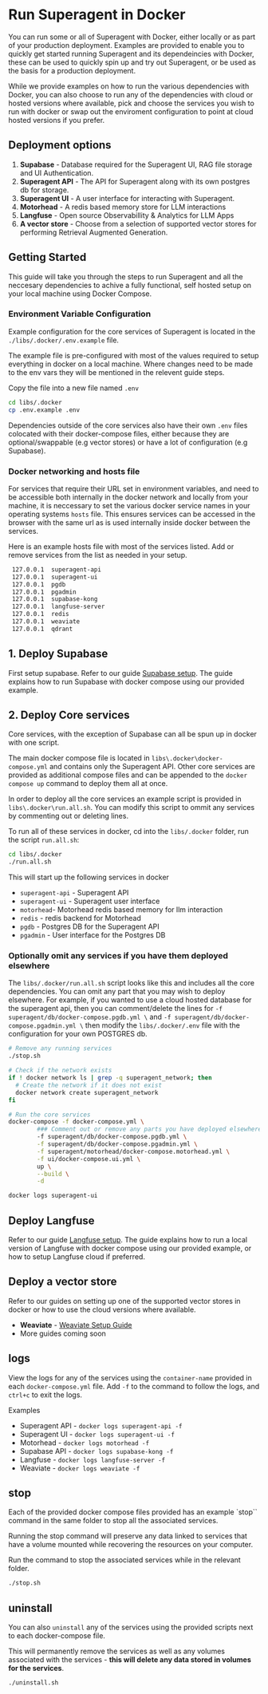 # Run Superagent in Docker

You can run some or all of Superagent with Docker, either locally or as part of your production deployment. Examples are provided to enable you to quickly get started running Superagent and its dependeincies with Docker, these can be used to quickly spin up and try out Superagent, or be used as the basis for a production deployment.

While we provide examples on how to run the various dependencies with Docker, you can also choose to run any of the dependencies with cloud or hosted versions where available, pick and choose the services you wish to run with docker or swap out the enviroment configuration to point at cloud hosted versions if you prefer.

## Deployment options

1. **Supabase** - Database required for the Superagent UI, RAG file storage and UI Authentication.
2. **Superagent API** - The API for Superagent along with its own postgres db for storage.
3. **Superagent UI** - A user interface for interacting with Superagent.
4. **Motorhead** - A redis based memory store for LLM interactions
5. **Langfuse** - Open source Observabillity & Analytics for LLM Apps
6. **A vector store** - Choose from a selection of supported vector stores for performing Retrieval Augmented Generation.

## Getting Started

This guide will take you through the steps to run Superagent and all the neccesary dependencies to achive a fully functional, self hosted setup on your local machine using Docker Compose.

### Environment Variable Configuration

Example configuration for the core services of Superagent is located in the `./libs/.docker/.env.example` file.

The example file is pre-configured with most of the values required to setup everything in docker on a local machine. Where changes need to be made to the env vars they will be mentioned in the relevent guide steps.

Copy the file into a new file named `.env`

``` bash
cd libs/.docker
cp .env.example .env
```

Dependencies outside of the core services also have their own `.env` files colocated with their docker-compose files, either because they are optional/swappable (e.g vector stores) or have a lot of configuration (e.g Supabase).

### Docker networking and hosts file

For services that require their URL set in environment variables, and need to be accessible both internally in the docker network and locally from your machine, it is neccessary to set the various docker service names in your operating systems `hosts` file. This ensures services can be accessed in the browser with the same url as is used internally inside docker between the services.

Here is an example hosts file with most of the services listed. Add or remove services from the list as needed in your setup.

``` bash
 127.0.0.1  superagent-api
 127.0.0.1  superagent-ui
 127.0.0.1  pgdb
 127.0.0.1  pgadmin
 127.0.0.1  supabase-kong
 127.0.0.1  langfuse-server
 127.0.0.1  redis
 127.0.0.1  weaviate
 127.0.0.1  qdrant
```

## 1. Deploy Supabase

First setup supabase. Refer to our guide [Supabase setup](https://docs.superagent.sh/overview/deployments/render). The guide explains how to run Supabase with docker compose using our provided example.

## 2. Deploy Core services

Core services, with the exception of Supabase can all be spun up in docker with one script.

The main docker compose file is located in `libs\.docker\docker-compose.yml` and contains only the Superagent API. Other core services are provided as additional compose files and can be appended to the `docker compose up` command to deploy them all at once.

In order to deploy all the core services an example script is provided in `libs\.docker\run.all.sh`.  You can modify this script to ommit any services by commenting out or deleting lines.

To run all of these services in docker, cd into the `libs/.docker` folder, run the script `run.all.sh`:

``` bash
cd libs/.docker
./run.all.sh

```

This will start up the following services in docker

- `superagent-api` - Superagent API
- `superagent-ui`  - Superagent user interface
- `motorhead`- Motorhead redis based memory for llm interaction
- `redis` - redis backend for Motorhead
- `pgdb` - Postgres DB for the Superagent API
- `pgadmin` - User interface for the Postgres DB

### Optionally omit any services if you have them deployed elsewhere

The `libs/.docker/run.all.sh` script looks like this and includes all the core dependencies. You can omit any part that you may wish to deploy elsewhere. For example, if you wanted to use a cloud hosted database for the superagent api, then you can comment/delete the lines for `-f superagent/db/docker-compose.pgdb.yml \` and `-f superagent/db/docker-compose.pgadmin.yml \` then modify the `libs/.docker/.env` file with the configuration for your own POSTGRES db.

``` bash
# Remove any running services
./stop.sh

# Check if the network exists
if ! docker network ls | grep -q superagent_network; then
  # Create the network if it does not exist
  docker network create superagent_network
fi

# Run the core services
docker-compose -f docker-compose.yml \
        ### Comment out or remove any parts you have deployed elsewhere.
        -f superagent/db/docker-compose.pgdb.yml \
        -f superagent/db/docker-compose.pgadmin.yml \
        -f superagent/motorhead/docker-compose.motorhead.yml \
        -f ui/docker-compose.ui.yml \
        up \
        --build \
        -d

docker logs superagent-ui

```

## Deploy Langfuse

Refer to our guide [Langfuse setup](https://docs.superagent.sh/overview/dependencies/langfuse). The guide explains how to run a local version of Langfuse with docker compose using our provided example, or how to setup Langfuse cloud if preferred.

## Deploy a vector store

Refer to our guides on setting up one of the supported vector stores in docker or how to use the cloud versions where available.

- **Weaviate** - [Weaviate Setup Guide](https://docs.superagent.sh/overview/vector-stores/weaviate)
- More guides coming soon

## logs

View the logs for any of the services using the `container-name` provided in each `docker-compose.yml` file. Add `-f` to the command to follow the logs, and `ctrl+c` to exit the logs.

Examples

- Superagent API - `docker logs superagent-api -f`
- Superagent UI - `docker logs superagent-ui -f`
- Motorhead - `docker logs motorhead -f`
- Supabase API - `docker logs supabase-kong -f`
- Langfuse - `docker logs langfuse-server -f`
- Weaviate - `docker logs weaviate -f`

## stop

Each of the provided docker compose files provided has an example `stop`` command in the same folder to stop all the associated services.

Running the stop command will preserve any data linked to services that have a volume mounted while recovering the resources on your computer.

Run the command to stop the associated services while in the relevant folder.

``` bash
./stop.sh
```

## uninstall

You can also `uninstall` any of the services using the provided scripts next to each docker-compose file.

This will permanently remove the services as well as any volumes associated with the services - **this will delete any data stored in volumes for the services**.

``` bash
./uninstall.sh
```
